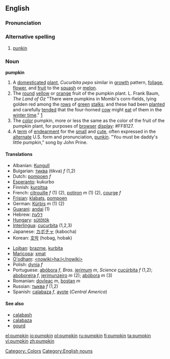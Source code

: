 ==English==

===Pronunciation===

===Alternative spelling===
# [[punkin]]

===Noun===
'''pumpkin'''
# A [[domesticated]] [[plant]], ''Cucurbita pepo'' similar in [[growth]] pattern, [[foliage]], [[flower]], and [[fruit]] to the [[squash]] or [[melon]].
# The [[round]] [[yellow]] or [[orange]] fruit of the pumpkin plant. L. Frank Baum, ''The Land of Oz'' "There were pumpkins in Mombi's corn-fields, lying golden red among the [[row|rows]] of [[green]] [[stalk|stalks]]; and these had been [[plant|planted]] and carefully [[tend|tended]] that the four-horned [[cow]] might [[eat]] of them in the [[winter time]]." [http://www.literature.org/authors/baum-l-frank/the-marvelous-land-of-oz/chapter-01.html]
# The [[color]] pumpkin, more or less the same as the color of the fruit of the pumpkin plant, for purposes of [[browser]] [[display]]: <nowiki>#</nowiki>FF8127.
# A [[term]] of [[endearment]] for the [[small]] and [[cute]], often expressed in the [[alternate]] U.S. form and pronunciation, [[punkin]].  "You must be daddy's little pumpkin," song by John Prine.

====Translations====
{{top}}
*Albanian: [[Kungull]]
*Bulgarian: [[тиква]] (tikva) ''f'' (1,2)
*Dutch: [[pompoen]] ''f''
*[[Esperanto]]: kukurbo
*Finnish: [[kurpitsa]]
*French: [[citrouille]] ''f'' (1) (2), [[potiron]] ''m'' (1) (2), [[courge]] ''f''
*[[Frisian]]: [[klabats]], [[pompoen]]
*German: [[Kürbis]] ''m'' (1) (2)
*[[Guarani]]: [[andai]] (1)
*Hebrew: [[דלעת]]
*[[Hungary]]: [[sütőtök]]
*[[Interlingua]]: [[cucurbita]] (1,2,3)
*Japanese: [[カボチャ]] (kabocha)
*Korean: [[호박]] (hobag, hobak)
{{mid}}
*[[Lojban]]: [[brazme]], [[kurbita]]
*[[Maricopa]]: [[xmat]]
*[[O'odham]]: [[<nowiki>ha:l</nowiki>]]
*Polish: [[dynia]] ''f''
*Portuguese: [[abóbora]] ''f'', ''Bras.'' [[jerimum]] ''m'', ''Science'' [[cucúrbita]] ''f'' (1,2); [[aboboreira]] ''f'', [[jerimunzeiro]] ''m'' (2); [[abóbora]] ''m'' (3)
*Romanian: [[dovleac]] ''m'', [[bostan]] ''m''
*Russian: [[тыква]] ''f'' (1,2)
*Spanish: [[calabaza]] ''f'', [[ayote]] {{m}} (''Central America'')
{{bottom}}

====See also====
*[[calabash]]
*[[calabaza]]
*[[gourd]]

[[Category: Colors]]
[[Category:English nouns]]

[[el:pumpkin]]
[[io:pumpkin]]
[[pl:pumpkin]]
[[ru:pumpkin]]
[[fi:pumpkin]]
[[ta:pumpkin]]
[[vi:pumpkin]]
[[zh:pumpkin]]